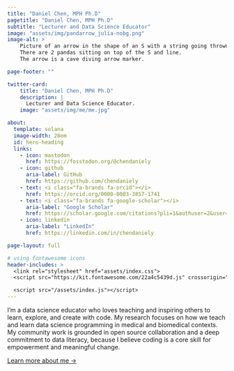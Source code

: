 ```yaml
---
title: "Daniel Chen, MPH Ph.D"
pagetitle: "Daniel Chen, MPH Ph.D"
subtitle: "Lecturer and Data Science Educator"
image: "assets/img/pandarrow_julia-nobg.png"
image-alt: >
    Picture of an arrow in the shape of an S with a string going thrown the open parts of the 'S'.
    There are 2 pandas sitting on top of the S and line.
    The arrow is a cave diving arrow marker.

page-footer: ""

twitter-card:
    title: "Daniel Chen, MPH Ph.D"
    description: |
      Lecturer and Data Science Educator.
    image: "assets/img/me/me.jpg"

about:
  template: solana
  image-width: 28em
  id: hero-heading
  links:
    - icon: mastodon
      href: https://fosstodon.org/@chendaniely
    - icon: github
      aria-label: GitHub
      href: https://github.com/chendaniely
    - text: <i class="fa-brands fa-orcid"></i>
      href: https://orcid.org/0000-0003-3857-1741
    - text: <i class="fa-brands fa-google-scholar"></i>
      aria-label: "Google Scholar"
      href: https://scholar.google.com/citations?pli=1&authuser=2&user=h56YmqQAAAAJ
    - icon: linkedin
      aria-label: "LinkedIn"
      href: https://linkedin.com/in/chendaniely

page-layout: full

# using fontawesome icons
header-includes: >
  <link rel="stylesheet" href="assets/index.css">
  <script src="https://kit.fontawesome.com/22a4c5439d.js" crossorigin="anonymous"></script>

  <script src="/assets/index.js"></script>
---
```


::: {#hero-heading}

I’m a data science educator who loves teaching and inspiring others to learn, explore, and create with code.
My research focuses on how we teach and learn data science programming in medical and biomedical contexts.
My community work is grounded in open source collaboration and a deep commitment to data literacy, because I believe coding is a core skill for empowerment and meaningful change.


[Learn more about me &rarr;](/about){.about-links .subtitle}

:::
<!-- hero-heading -->
